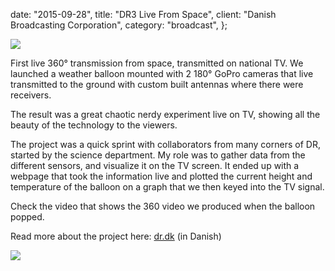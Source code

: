 
  date: "2015-09-28",
  title: "DR3 Live From Space",
  client: "Danish Broadcasting Corporation",
  category: "broadcast",
};

![](../../images/work/space/03.jpg)

First live 360° transmission from space, transmitted on national TV. We launched a weather balloon mounted with 2 180° GoPro cameras that live transmitted to the ground with custom built antennas where there were receivers.

The result was a great chaotic nerdy experiment live on TV, showing all the beauty of the technology to the viewers.

The project was a quick sprint with collaborators from many corners of DR, started by the science department. My role was to gather data from the different sensors, and visualize it on the TV screen. It ended up with a webpage that took the information live and plotted the current height and temperature of the balloon on a graph that we then keyed into the TV signal.

Check the video that shows the 360 video we produced when the balloon popped.

<YouTube videoId="Ym0v8gkTcfw" />

Read more about the project here: [dr.dk](https://www.dr.dk/presse/dr-sender-ballon-og-kamera-ud-i-verdensrummet) (in Danish)

![](../../images/work/space/02.jpg)
